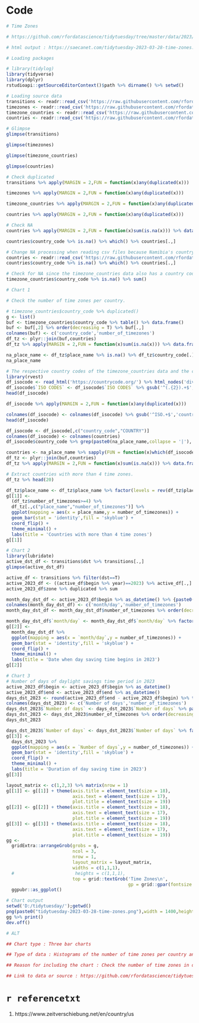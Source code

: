 # Code

```{r eval=TRUE,echo=TRUE,results='hold'}
# Time Zones

# https://github.com/rfordatascience/tidytuesday/tree/master/data/2023/2023-03-28

# html output : https://saecanet.com/tidytuesday-2023-03-28-time-zones.html

# Loading packages

# library(tidylog)
library(tidyverse)
library(dplyr)
rstudioapi::getSourceEditorContext()$path %>% dirname() %>% setwd()

# Loading source data
transitions <- readr::read_csv('https://raw.githubusercontent.com/rfordatascience/tidytuesday/master/data/2023/2023-03-28/transitions.csv')
timezones <- readr::read_csv('https://raw.githubusercontent.com/rfordatascience/tidytuesday/master/data/2023/2023-03-28/timezones.csv')
timezone_countries <- readr::read_csv('https://raw.githubusercontent.com/rfordatascience/tidytuesday/master/data/2023/2023-03-28/timezone_countries.csv')
countries <- readr::read_csv('https://raw.githubusercontent.com/rfordatascience/tidytuesday/master/data/2023/2023-03-28/countries.csv')

# Glimpse
glimpse(transitions)
```

```{r eval=TRUE,echo=TRUE,results='hold'}
glimpse(timezones)
```

```{r eval=TRUE,echo=TRUE,results='hold'}
glimpse(timezone_countries)
```

```{r eval=TRUE,echo=TRUE,results='hold'}
glimpse(countries)
```

```{r eval=TRUE,echo=TRUE,results='hold'}
# Check duplicated
transitions %>% apply(MARGIN = 2,FUN = function(x)any(duplicated(x)))
```

```{r eval=TRUE,echo=TRUE,results='hold'}
timezones %>% apply(MARGIN = 2,FUN = function(x)any(duplicated(x)))
```

```{r eval=TRUE,echo=TRUE,results='hold'}
timezone_countries %>% apply(MARGIN = 2,FUN = function(x)any(duplicated(x)))
```

```{r eval=TRUE,echo=TRUE,results='hold'}
countries %>% apply(MARGIN = 2,FUN = function(x)any(duplicated(x)))
```

```{r eval=TRUE,echo=TRUE,results='hold'}
# Check NA
countries %>% apply(MARGIN = 2,FUN = function(x)sum(is.na(x))) %>% data.frame()
```

```{r eval=TRUE,echo=TRUE,results='hold'}
countries$country_code %>% is.na() %>% which() %>% countries[.,]
```

```{r eval=TRUE,echo=TRUE,results='hold'}
# Change NA processing when reading csv files because Namibia's country code is NA.
countries <- readr::read_csv('https://raw.githubusercontent.com/rfordatascience/tidytuesday/master/data/2023/2023-03-28/countries.csv',na = 'NotAvailable')
countries$country_code %>% is.na() %>% which() %>% countries[.,]
```

```{r eval=TRUE,echo=TRUE,results='hold'}
# Check for NA since the timezone_countries data also has a country code.
timezone_countries$country_code %>% is.na() %>% sum()
```

```{r eval=TRUE,echo=TRUE,results='hold'}
# Chart 1

# Check the number of time zones per country.

# timezone_countries$country_code %>% duplicated()
g <- list()
buf <- timezone_countries$country_code %>% table() %>% data.frame()
buf <- buf[,2] %>% order(decreasing = T) %>% buf[.,]
colnames(buf) <- c('country_code','number_of_timezones')
df_tz <- plyr::join(buf,countries)
df_tz %>% apply(MARGIN = 2,FUN = function(x)sum(is.na(x))) %>% data.frame()
```

```{r eval=TRUE,echo=TRUE,results='hold'}
na_place_name <- df_tz$place_name %>% is.na() %>% df_tz$country_code[.]
na_place_name
```

```{r eval=TRUE,echo=TRUE,results='hold'}
# The respective country codes of the timezone_countries data and the countries data do not match. Therefore, we obtained a list of country codes from the Internet.
library(rvest)
df_isocode <- read_html('https://countrycode.org/') %>% html_nodes('div.visible-sm') %>% html_table() %>% {.[[1]]}
df_isocode$`ISO CODES` <- df_isocode$`ISO CODES` %>% gsub('^(.{2}).+$','\\1',.)
head(df_isocode)
```

```{r eval=TRUE,echo=TRUE,results='hold'}
df_isocode %>% apply(MARGIN = 2,FUN = function(x)any(duplicated(x)))
```

```{r eval=TRUE,echo=TRUE,results='hold'}
colnames(df_isocode) <- colnames(df_isocode) %>% gsub('^ISO.+$','country_code',.)
head(df_isocode)
```

```{r eval=TRUE,echo=TRUE,results='hold'}
df_isocode <- df_isocode[,c("country_code","COUNTRY")]
colnames(df_isocode) <- colnames(countries)
df_isocode$country_code %>% grep(paste0(na_place_name,collapse = '|'),.) %>% df_isocode[.,]
```

```{r eval=TRUE,echo=TRUE,results='hold'}
countries <- na_place_name %>% sapply(FUN = function(x)which(df_isocode$country_code==x)) %>% df_isocode[.,] %>% rbind(countries,.)
df_tz <- plyr::join(buf,countries)
df_tz %>% apply(MARGIN = 2,FUN = function(x)sum(is.na(x))) %>% data.frame()
```

```{r eval=TRUE,echo=TRUE,results='hold'}
# Extract countries with more than 4 time zones.
df_tz %>% head(20)
```

```{r eval=TRUE,echo=TRUE,results='hold',fig.show='asis'}
df_tz$place_name <- df_tz$place_name %>% factor(levels = rev(df_tz$place_name))
g[[1]] <- 
  (df_tz$number_of_timezones>=4) %>% 
  df_tz[.,c("place_name","number_of_timezones")] %>% 
  ggplot(mapping = aes(x = place_name,y = number_of_timezones)) + 
  geom_bar(stat = 'identity',fill = 'skyblue') + 
  coord_flip() + 
  theme_minimal() + 
  labs(title = 'Countries with more than 4 time zones')
g[[1]]
```

```{r eval=TRUE,echo=TRUE,results='hold'}
# Chart 2
library(lubridate)
active_dst_df <- transitions$dst %>% transitions[.,]
glimpse(active_dst_df)
```

```{r eval=TRUE,echo=TRUE,results='hold'}
active_df <- transitions %>% filter(dst==T)
active_2023_df <- ((active_df$begin %>% year)==2023) %>% active_df[.,]
active_2023_df$zone %>% duplicated %>% sum
```

```{r eval=TRUE,echo=TRUE,results='hold'}
month_day_dst_df <- active_2023_df$begin %>% as_datetime() %>% {paste0(month(.),'/',day(.))} %>% table() %>% data.frame()
colnames(month_day_dst_df) <- c('month/day','number_of_timezones')
month_day_dst_df <- month_day_dst_df$number_of_timezones %>% order(decreasing = T) %>% month_day_dst_df[.,]
```

```{r eval=TRUE,echo=TRUE,results='hold',fig.show='asis'}
month_day_dst_df$`month/day` <- month_day_dst_df$`month/day` %>% factor(levels = rev(month_day_dst_df$`month/day`))
g[[2]] <- 
  month_day_dst_df %>% 
  ggplot(mapping = aes(x = `month/day`,y = number_of_timezones)) + 
  geom_bar(stat = 'identity',fill = 'skyblue') + 
  coord_flip() + 
  theme_minimal() + 
  labs(title = 'Date when day saving time begins in 2023')
g[[2]]
```

```{r eval=TRUE,echo=TRUE,results='hold'}
# Chart 3
# Number of days of daylight savings time period in 2023
active_2023_df$begin <- active_2023_df$begin %>% as_datetime() 
active_2023_df$end <- active_2023_df$end %>% as_datetime() 
days_dst_2023 <- round(active_2023_df$end - active_2023_df$begin) %>% table() %>% data.frame()
colnames(days_dst_2023) <- c('Number of days','number_of_timezones')
days_dst_2023$`Number of days` <- days_dst_2023$`Number of days` %>% paste0(.,' days')
days_dst_2023 <- days_dst_2023$number_of_timezones %>% order(decreasing = T) %>% days_dst_2023[.,]
days_dst_2023
```

```{r eval=TRUE,echo=TRUE,results='hold',fig.show='asis'}
days_dst_2023$`Number of days` <- days_dst_2023$`Number of days` %>% factor(levels = rev(days_dst_2023$`Number of days`))
g[[3]] <- 
  days_dst_2023 %>% 
  ggplot(mapping = aes(x = `Number of days`,y = number_of_timezones)) + 
  geom_bar(stat = 'identity',fill = 'skyblue') + 
  coord_flip() + 
  theme_minimal() + 
  labs(title = 'Duration of day saving time in 2023')
g[[3]]
```

```{r eval=TRUE,echo=TRUE,results='hold'}
layout_matrix <- c(1,2,3) %>% matrix(nrow = 1)
g[[1]] <- g[[1]] + theme(axis.title = element_text(size = 18),
                         axis.text = element_text(size = 17),
                         plot.title = element_text(size = 19))
g[[2]] <- g[[2]] + theme(axis.title = element_text(size = 18),
                         axis.text = element_text(size = 17),
                         plot.title = element_text(size = 19))
g[[3]] <- g[[3]] + theme(axis.title = element_text(size = 18),
                         axis.text = element_text(size = 17),
                         plot.title = element_text(size = 19))
gg <- 
  gridExtra::arrangeGrob(grobs = g,
                         ncol = 3,
                         nrow = 1,
                         layout_matrix = layout_matrix,
                         widths = c(1,1,1),
  #                       heights = c(1,1,1),
                         top = grid::textGrob('Time Zones\n',
                                              gp = grid::gpar(fontsize = 25))) %>%
  ggpubr::as_ggplot()
```

```{r eval=TRUE,echo=TRUE,results='hide'}
# Chart output
setwd('D:/tidytuesday/');getwd()
png(paste0("tidytuesday-2023-03-28-time-zones.png"),width = 1400,height = 800)
gg %>% print()
dev.off()

# ALT

## Chart type : Three bar charts

## Type of data : Histograms of the number of time zones per country and the starting date and duration of daylight savings time in 2023 are shown in bar charts. 

## Reason for including the chart : Check the number of time zones in different countries and whether it depends on the size of the country. In addition When does daylight saving time usually begin and how long does it usually last?

## Link to data or source : https://github.com/rfordatascience/tidytuesday/tree/master/data/2023/2023-03-28
```

# `r referencetxt`

1. https://www.zeitverschiebung.net/en/country/us
